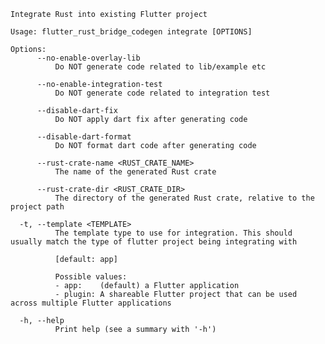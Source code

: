 ```
Integrate Rust into existing Flutter project

Usage: flutter_rust_bridge_codegen integrate [OPTIONS]

Options:
      --no-enable-overlay-lib
          Do NOT generate code related to lib/example etc

      --no-enable-integration-test
          Do NOT generate code related to integration test

      --disable-dart-fix
          Do NOT apply dart fix after generating code

      --disable-dart-format
          Do NOT format dart code after generating code

      --rust-crate-name <RUST_CRATE_NAME>
          The name of the generated Rust crate

      --rust-crate-dir <RUST_CRATE_DIR>
          The directory of the generated Rust crate, relative to the project path

  -t, --template <TEMPLATE>
          The template type to use for integration. This should usually match the type of flutter project being integrating with
          
          [default: app]

          Possible values:
          - app:    (default) a Flutter application
          - plugin: A shareable Flutter project that can be used across multiple Flutter applications

  -h, --help
          Print help (see a summary with '-h')
```